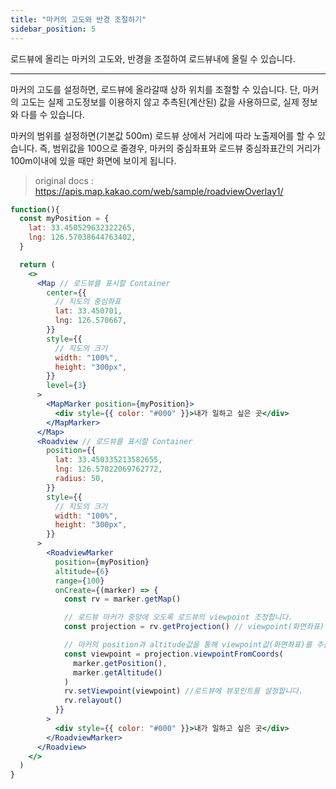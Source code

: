 ```yaml
---
title: "마커의 고도와 반경 조절하기"
sidebar_position: 5
---
```


로드뷰에 올리는 마커의 고도와, 반경을 조절하여 로드뷰내에 올릴 수 있습니다.

---

마커의 고도를 설정하면, 로드뷰에 올라갈때 상하 위치를 조절할 수 있습니다.
단, 마커의 고도는 실제 고도정보를 이용하지 않고 추측된(계산된) 값을 사용하므로, 실제 정보와 다를 수 있습니다.

마커의 범위를 설정하면(기본값 500m) 로드뷰 상에서 거리에 따라 노출제어를 할 수 있습니다.
즉, 범위값을 100으로 줄경우, 마커의 중심좌표와 로드뷰 중심좌표간의 거리가 100m이내에 있을 때만 화면에 보이게 됩니다.

> original docs : https://apis.map.kakao.com/web/sample/roadviewOverlay1/

```jsx live
function(){
  const myPosition = {
    lat: 33.450529632322265,
    lng: 126.57038644763402,
  }

  return (
    <>
      <Map // 로드뷰를 표시할 Container
        center={{
          // 지도의 중심좌표
          lat: 33.450701,
          lng: 126.570667,
        }}
        style={{
          // 지도의 크기
          width: "100%",
          height: "300px",
        }}
        level={3}
      >
        <MapMarker position={myPosition}>
          <div style={{ color: "#000" }}>내가 일하고 싶은 곳</div>
        </MapMarker>
      </Map>
      <Roadview // 로드뷰를 표시할 Container
        position={{
          lat: 33.450335213582655,
          lng: 126.57022069762772,
          radius: 50,
        }}
        style={{
          // 지도의 크기
          width: "100%",
          height: "300px",
        }}
      >
        <RoadviewMarker
          position={myPosition}
          altitude={6}
          range={100}
          onCreate={(marker) => {
            const rv = marker.getMap()

            // 로드뷰 마커가 중앙에 오도록 로드뷰의 viewpoint 조정합니다.
            const projection = rv.getProjection() // viewpoint(화면좌표)값을 추출할 수 있는 projection 객체를 가져옵니다.

            // 마커의 position과 altitude값을 통해 viewpoint값(화면좌표)를 추출합니다.
            const viewpoint = projection.viewpointFromCoords(
              marker.getPosition(),
              marker.getAltitude()
            )
            rv.setViewpoint(viewpoint) //로드뷰에 뷰포인트를 설정합니다.
            rv.relayout()
          }}
        >
          <div style={{ color: "#000" }}>내가 일하고 싶은 곳</div>
        </RoadviewMarker>
      </Roadview>
    </>
  )
}
```
